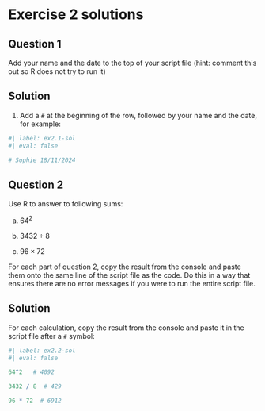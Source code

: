# Exercise 2 solutions

## Question 1
Add your name and the date to the top of your script file (hint: comment this out so R does not try to run it)

## Solution {.unnumbered}
1. Add a `#` at the beginning of the row, followed by your name and the date, for example:

```r
#| label: ex2.1-sol
#| eval: false

# Sophie 18/11/2024
```

## Question 2
Use R to answer to following sums:

  a. $64^2$

  b. $3432 \div 8$

  c. $96 \times 72$
 
For each part of question 2, copy the result from the console and paste them onto the same line of the script file as the code. Do this in a way that ensures there are no error messages if you were to run the entire script file.

## Solution {.unnumbered}
For each calculation, copy the result from the console and paste it in the script file after a `#` symbol:

```r
#| label: ex2.2-sol
#| eval: false

64^2   # 4092

3432 / 8  # 429

96 * 72  # 6912
```



